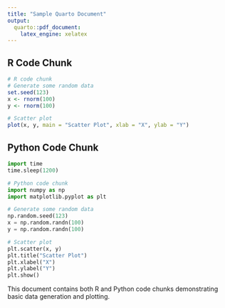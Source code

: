 ```yaml
---
title: "Sample Quarto Document"
output:
  quarto::pdf_document:
    latex_engine: xelatex
---
```


## R Code Chunk

```r
# R code chunk
# Generate some random data
set.seed(123)
x <- rnorm(100)
y <- rnorm(100)

# Scatter plot
plot(x, y, main = "Scatter Plot", xlab = "X", ylab = "Y")
```

## Python Code Chunk

```python
import time
time.sleep(1200)

# Python code chunk
import numpy as np
import matplotlib.pyplot as plt

# Generate some random data
np.random.seed(123)
x = np.random.randn(100)
y = np.random.randn(100)

# Scatter plot
plt.scatter(x, y)
plt.title("Scatter Plot")
plt.xlabel("X")
plt.ylabel("Y")
plt.show()
```

This document contains both R and Python code chunks demonstrating basic data generation and plotting.

